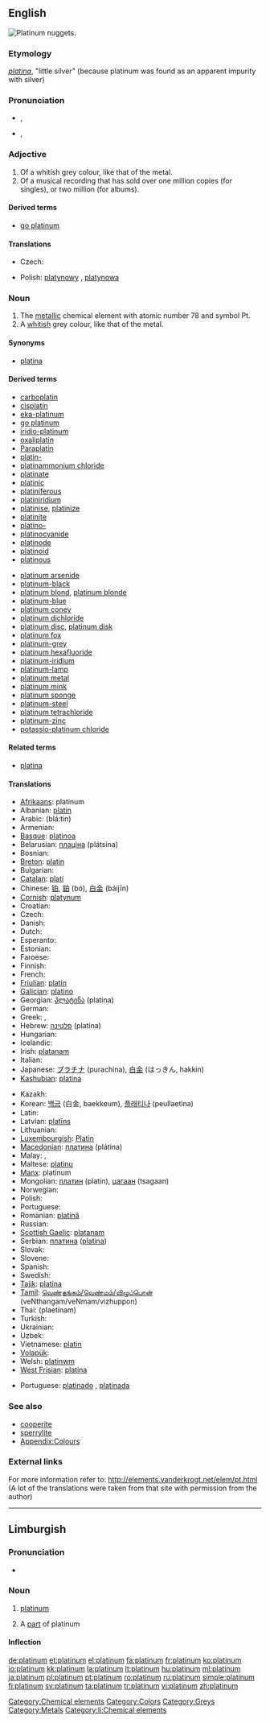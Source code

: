 {{wikipedia}}
==English==
[[Image:Platinum nuggets.jpg|thumb|right|Platinum [[nugget]]s.]]
{{elements|Pt|iridium|Ir|gold|Au}}

===Etymology===
{{etyl|es}} ''[[platina#Spanish|platina]]'', "little silver" (because platinum was found as an apparent impurity with silver)

===Pronunciation===
* {{a|RP}} {{IPA|/ˈplæt.ɪn.əm/}}, {{SAMPA|/"plPt.In.@m/}}
*: {{audio|en-uk-platinum.ogg|Audio (UK)}}
* {{a|US}} {{IPA|/ˈplætənəm/|/ˈplætnəm/}}, {{SAMPA|/"pl{t@n@m/|/"pl{tn@m/}}
*: {{audio|en-us-platinum.ogg|Audio (US)}}

===Adjective===
{{en-adj}}

# Of a whitish grey colour, like that of the metal.
# Of a musical recording that has sold over one million copies (for singles), or two million (for albums).

====Derived terms====
* [[go platinum]]

====Translations====
{{trans-top|colour}}
{{trans-mid}}
{{trans-bottom}}

{{trans-top|musical recording}}
* Czech: {{t|cs|platinový}}
{{trans-mid}}
* Polish: [[platynowy]] {{m}}, [[platynowa]] {{f}}
{{trans-bottom}}

===Noun===
{{en-noun|-}}
{{wikipedia}}

# The [[metallic]] chemical element with atomic number 78 and symbol Pt.
# A [[whitish]] grey colour, like that of the metal.
#: {{color panel|848482}}

====Synonyms====
* [[platina]] {{qualifier|obsolete}}

====Derived terms====
{{rel-top|Derived terms}}
* [[carboplatin]]
* [[cisplatin]]
* [[eka-platinum]]
* [[go platinum]]
* [[iridio-platinum]]
* [[oxaliplatin]]
* [[Paraplatin]]
* [[platin-]]
* [[platinammonium chloride]]
* [[platinate]]
* [[platinic]]
* [[platiniferous]]
* [[platiniridium]]
* [[platinise]], [[platinize]]
* [[platinite]]
* [[platino-]]
* [[platinocyanide]]
* [[platinode]]
* [[platinoid]]
* [[platinous]]
{{rel-mid}}
* [[platinum arsenide]]
* [[platinum-black]]
* [[platinum blond]], [[platinum blonde]]
* [[platinum-blue]]
* [[platinum coney]]
* [[platinum dichloride]]
* [[platinum disc]], [[platinum disk]]
* [[platinum fox]]
* [[platinum-grey]]
* [[platinum hexafluoride]]
* [[platinum-iridium]]
* [[platinum-lamp]]
* [[platinum metal]]
* [[platinum mink]]
* [[platinum sponge]]
* [[platinum-steel]]
* [[platinum tetrachloride]]
* [[platinum-zinc]]
* [[potassio-platinum chloride]]
{{rel-bottom}}

====Related terms====
* [[platina]]

====Translations====
{{trans-top|metal}}
* [[Afrikaans]]: platinum
* Albanian: [[platin]]
* Arabic: {{Arab|[[بلاتين]]}} (blá:tin) {{m}}
* Armenian: {{t-|hy|պլատին|tr=platin}}
* [[Basque]]: [[platinoa]]
* Belarusian: [[плацiна]] (plátsina) {{f}}
* Bosnian: {{t-|bs|platinum}}
* [[Breton]]: [[platin]] {{m}}
* Bulgarian: {{t-|bg|платина|f|tr=plátina}}
* [[Catalan]]: [[platí]] {{m}}
* Chinese: [[铂]], [[鉑]] (bó), [[白金]] (báijīn)
* [[Cornish]]: [[platynum]]
* Croatian: {{t+|hr|platina}}
* Czech: {{t+|cs|platina|f}}
* Danish: {{t|da|platin}}
* Dutch: {{t+|nl|platina|n}}
* Esperanto: {{t-|eo|plateno|xs=Esperanto}}
* Estonian: {{t-|et|plaatina}}
* Faroese: {{t|fo|platin}}
* Finnish: {{t+|fi|platina}}
* French: {{t+|fr|platine|m}}
* [[Friulian]]: [[platin]]
* [[Galician]]: [[platino]]
* Georgian: [[პლატინა]] (platina)
* German: {{t+|de|Platin|n}}
* Greek: {{t+|el|πλατίνα|m|tr=platina}},  {{t+|el|λευκόχρυσος|m|tr=lefkóchrysos}}
* Hebrew: [[פלטינה]] (platína)
* Hungarian: {{t+|hu|platina}}
* Icelandic: {{t+|is|platína}}
* Irish: [[platanam]]
* Italian: {{t+|it|platino|m}}
* Japanese: [[プラチナ]] (purachina), [[白金]] (はっきん, hakkin)
* [[Kashubian]]: [[platina]]
{{trans-mid}}
* Kazakh: {{t-|kk|платина|tr=platina|sc=Cyrl|xs=Kazakh}}
* Korean: [[백금]] (白金, baekkeum), [[플래티나]] (peullaetina)
* Latin: {{t+|la|platinum}}
* Latvian: [[platīns]]
* Lithuanian: {{t+|lt|platina|xs=Lithuanian}}
* [[Luxembourgish]]: [[Platin]]
* [[Macedonian]]: [[платина]] (plátina) {{f}}
* Malay: {{t-|ms|platinum|xs=Malay}}, {{t-|ms|platina|xs=Malay}}
* Maltese: [[platinu]]
* [[Manx]]: platinum
* Mongolian: [[платин]] (platin), [[цагаан]] (tsagaan)
* Norwegian: {{t-|no|platina}}
* Polish: {{t+|pl|platyna|f}}
* Portuguese: {{t+|pt|platina|f}}
* Romanian: [[platinâ]] {{f}}
* Russian: {{t+|ru|платина|f|tr=plátina}}
* [[Scottish Gaelic]]: [[platanam]]
* Serbian: [[платина]] ([[platina]]) {{f}}
* Slovak: {{t-|sk|platina}}
* Slovene: {{t+|sl|platina|f}}
* Spanish: {{t+|es|platino|m}}
* Swedish: {{t+|sv|platina}}
* [[Tajik]]: [[platina]]
* [[Tamil]]: [[வெண்தங்கம்/வெண்மம்/விழுப்பொன்]] (veNthangam/veNmam/vizhuppon)
* Thai: {{Thai|[[แพลทินัม]]}} (plaetínam)
* Turkish: {{t+|tr|platin}}
* Ukrainian: {{t-|uk|платина|f|tr=plátina|xs=Ukrainian}}
* Uzbek: {{t-|uz|платина|tr=platina|sc=Cyrl|xs=Uzbek}}
* Vietnamese: [[platin]]
* [[Volapük]]: {{t|vo|platin|xs=Volapük}}
* Welsh: [[platinwm]]
* [[West Frisian]]: [[platina]] {{n}}
{{trans-bottom}}

{{trans-top|colour}}
* Portuguese: [[platinado]] {{m}}, [[platinada]] {{f}}
{{trans-mid}}
{{trans-bottom}}

===See also===
* [[cooperite]]
* [[sperrylite]]
* [[Appendix:Colours]]

===External links===
For more information refer to:
http://elements.vanderkrogt.net/elem/pt.html
(A lot of the translations were taken from that site with permission from the author)

[[Category:Chemical elements]]
[[Category:Colors]]
[[Category:Greys]]
[[Category:Metals]]

----

==Limburgish==

===Pronunciation===
* {{IPA|[ˈplaː˨ti˧nɔ˧m]|lang=li}}

===Noun===
{{infl|li|noun|g=m}}

# {{uncountable|lang=li}} [[platinum#English|platinum]]
# A [[part]] of platinum

====Inflection====
{{li-noun-um|platin}}

[[Category:li:Chemical elements]]

[[de:platinum]]
[[et:platinum]]
[[el:platinum]]
[[fa:platinum]]
[[fr:platinum]]
[[ko:platinum]]
[[io:platinum]]
[[kk:platinum]]
[[la:platinum]]
[[lt:platinum]]
[[hu:platinum]]
[[ml:platinum]]
[[ja:platinum]]
[[pl:platinum]]
[[pt:platinum]]
[[ro:platinum]]
[[ru:platinum]]
[[simple:platinum]]
[[fi:platinum]]
[[sv:platinum]]
[[ta:platinum]]
[[tr:platinum]]
[[vi:platinum]]
[[zh:platinum]]